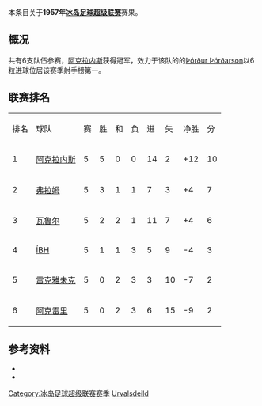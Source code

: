 本条目关于'''1957年[[冰岛足球超级联赛|冰岛足球超级联赛]]'''赛果。

== 概况 ==
共有6支队伍参赛，[[阿克拉内斯竞技俱乐部|阿克拉内斯]]获得冠军，效力于该队的的[[Þórður_Þórðarson_(footballer_born_1930)|Þórður Þórðarson]]以6粒进球位居该赛季射手榜第一。

== 联赛排名 ==
{| class="wikitable" style="text-align: center;"
|排名||球队||赛||胜||和||负||进||失||净胜||分
|-
|1||[[阿克拉内斯竞技俱乐部|阿克拉内斯]]||5||5||0||0||14||2||+12||10
|-
|2||[[弗拉姆足球俱乐部|弗拉姆]]||5||3||1||1||7||3||+4||7
|-
|3||[[瓦鲁尔足球俱乐部|瓦鲁尔]]||5||2||2||1||11||7||+4||6
|-
|4||[[Íþróttabandalag_Hafnarfjarðar|ÍBH]]||5||1||1||3||5||9||-4||3
|-
|5||[[雷克雅未克足球俱乐部|雷克雅未克]]||5||0||2||3||3||10||-7||2
|-
|6||[[阿克雷里竞技俱乐部|阿克雷里]]||5||0||2||3||6||15||-9||2
|}

== 参考资料 ==
* {{cite web |title=Iceland Final League Tables 1912-1998 |url=http://www.rsssf.com/tablesi/ijshist.html |publisher=[[RSSSF|RSSSF]] |accessdate=2018-06-18 |archive-date=2019-12-25 |archive-url=https://web.archive.org/web/20191225230011/http://rsssf.com/tablesi/ijshist.html |dead-url=no }}
* {{cite web |title=Iceland - Topscorers |url=http://www.rsssf.com/tablesi/ijstops.html |website=www.rsssf.com |publisher=[[RSSSF|RSSSF]] |accessdate=2018-06-18 |archive-date=2019-04-07 |archive-url=https://web.archive.org/web/20190407162501/http://www.rsssf.com/tablesi/ijstops.html |dead-url=no }}

{{冰岛足球超级联赛赛季}}
{{1956–57 in European football (UEFA)}}
{{1957–58 in European football (UEFA)}}


[[Category:冰岛足球超级联赛赛季|Category:冰岛足球超级联赛赛季]]
[[Category:1957年冰岛|Urvalsdeild]]